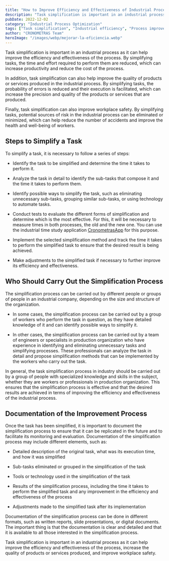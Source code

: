 ```yaml
---
title: "How to Improve Efficiency and Effectiveness of Industrial Process Through Task Simplification"
description: "Task simplification is important in an industrial process as it can help improve the efficiency and effectiveness of the process. By simplifi..."
pubDate: 2022-12-02
category: "Industrial Process Optimization"
tags: ["Task simplification", "Industrial efficiency", "Process improvement", "Productivity", "Cost reduction", "Quality improvement", "Workplace safety", "Time study", "Process documentation", "Industrial engineering"]
author: "CRONOMETRAS Team"
heroImage: "/images/webp/mejorar-la-eficiencia.webp"
---
```


Task simplification is important in an industrial process as it can help improve the efficiency and effectiveness of the process. By simplifying tasks, the time and effort required to perform them are reduced, which can increase productivity and reduce the cost of the process.

In addition, task simplification can also help improve the quality of products or services produced in the industrial process. By simplifying tasks, the probability of errors is reduced and their execution is facilitated, which can increase the precision and quality of the products or services that are produced.

Finally, task simplification can also improve workplace safety. By simplifying tasks, potential sources of risk in the industrial process can be eliminated or minimized, which can help reduce the number of accidents and improve the health and well-being of workers.

## Steps to Simplify a Task

To simplify a task, it is necessary to follow a series of steps:

- Identify the task to be simplified and determine the time it takes to perform it.

- Analyze the task in detail to identify the sub-tasks that compose it and the time it takes to perform them.

- Identify possible ways to simplify the task, such as eliminating unnecessary sub-tasks, grouping similar sub-tasks, or using technology to automate tasks.

- Conduct tests to evaluate the different forms of simplification and determine which is the most effective. For this, it will be necessary to measure times in both processes, the old and the new one. You can use the industrial time study application [CronometrasApp](/) for this purpose.

- Implement the selected simplification method and track the time it takes to perform the simplified task to ensure that the desired result is being achieved.

- Make adjustments to the simplified task if necessary to further improve its efficiency and effectiveness.

## Who Should Carry Out the Simplification Process

The simplification process can be carried out by different people or groups of people in an industrial company, depending on the size and structure of the organization.

- In some cases, the simplification process can be carried out by a group of workers who perform the task in question, as they have detailed knowledge of it and can identify possible ways to simplify it.

- In other cases, the simplification process can be carried out by a team of engineers or specialists in production organization who have experience in identifying and eliminating unnecessary tasks and simplifying processes. These professionals can analyze the task in detail and propose simplification methods that can be implemented by the workers who carry out the task.

In general, the task simplification process in industry should be carried out by a group of people with specialized knowledge and skills in the subject, whether they are workers or professionals in production organization. This ensures that the simplification process is effective and that the desired results are achieved in terms of improving the efficiency and effectiveness of the industrial process.

## Documentation of the Improvement Process

Once the task has been simplified, it is important to document the simplification process to ensure that it can be replicated in the future and to facilitate its monitoring and evaluation. Documentation of the simplification process may include different elements, such as:

- Detailed description of the original task, what was its execution time, and how it was simplified

- Sub-tasks eliminated or grouped in the simplification of the task

- Tools or technology used in the simplification of the task

- Results of the simplification process, including the time it takes to perform the simplified task and any improvement in the efficiency and effectiveness of the process

- Adjustments made to the simplified task after its implementation

Documentation of the simplification process can be done in different formats, such as written reports, slide presentations, or digital documents. The important thing is that the documentation is clear and detailed and that it is available to all those interested in the simplification process.

Task simplification is important in an industrial process as it can help improve the efficiency and effectiveness of the process, increase the quality of products or services produced, and improve workplace safety.
